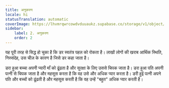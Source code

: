 ```yaml
---
title: अनुकरण
locale: hi
statusTranslation: automatic
coverImage: https://lhvmrqwrcowdvduuaukz.supabase.co/storage/v1/object/public/strapi-uploads/small_cover-educacion-fundamental.webp-2d51a7828a2b1309555be27f7e2a61a0.webp
sidebar:
    label: 2. अनुकरण
    order: 2
---
```

यह पूरी तरह से सिद्ध हो चुका है कि डर स्वतंत्र पहल को रोकता है। लाखों लोगों की खराब आर्थिक स्थिति, निस्संदेह, उस चीज़ के कारण है जिसे डर कहा जाता है।

डरा हुआ बच्चा अपनी प्यारी माँ को ढूंढता है और सुरक्षा के लिए उससे चिपक जाता है। डरा हुआ पति अपनी पत्नी से चिपक जाता है और महसूस करता है कि वह उसे और अधिक प्यार करता है। डरी हुई पत्नी अपने पति और बच्चों को ढूंढती है और महसूस करती है कि वह उन्हें "बहुत" अधिक प्यार करती है।
